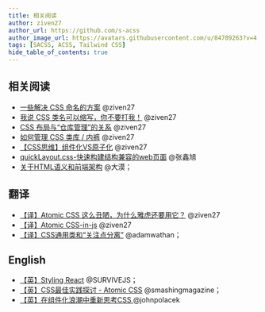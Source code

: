 ```yaml
---
title: 相关阅读
author: ziven27
author_url: https://github.com/s-acss
author_image_url: https://avatars.githubusercontent.com/u/84789263?v=4
tags: [SACSS, ACSS, Tailwind CSS]
hide_table_of_contents: true
---
```



## 相关阅读

- [一些解决 CSS 命名的方案](https://juejin.cn/post/6844904167207763982) @ziven27
- [我说 CSS 类名可以缩写，你不要打我！](https://juejin.cn/post/6844903910277120008) @ziven27
- [CSS 布局与“仓库管理”的关系](https://juejin.cn/post/6844903818073735175) @ziven27
- [如何管理 CSS 类库 / 内裤](https://juejin.cn/post/6844903683432382478) @ziven27
- [【CSS思维】组件化VS原子化](https://juejin.im/post/6844903634841370632) @ziven27
- [quickLayout.css-快速构建结构兼容的web页面](https://www.zhangxinxu.com/wordpress/2014/03/quicklayout-css-%E5%BF%AB%E9%80%9F%E6%9E%84%E5%BB%BA%E7%BB%93%E6%9E%84%E5%85%BC%E5%AE%B9%E7%9A%84web%E9%A1%B5%E9%9D%A2/) @张鑫旭
- [关于HTML语义和前端架构](http://www.w3cplus.com/css/about-html-semantics-front-end-architecture.html) @大漠；

## 翻译

- [【译】Atomic CSS 这么丑陋，为什么雅虎还要用它？](https://juejin.cn/post/6926072695578689549) @ziven27
- [【译】Atomic CSS-in-js](https://juejin.cn/post/6844904152548507661) @ziven27
- [【译】CSS通用类和“关注点分离”](https://www.zcfy.cc/article/css-utility-classes-and-quote-separation-of-concerns-quote-4149.html?t=new) @adamwathan；

## English

- [【英】Styling React](https://survivejs.com/react/advanced-techniques/styling-react/) @SURVIVEJS；
- [【英】CSS最佳实践探讨 - Atomic CSS](https://www.smashingmagazine.com/2013/10/challenging-css-best-practices-atomic-approach/) @smashingmagazine；
- [【英】在组件化浪潮中重新思考CSS ](http://johnpolacek.com/rethinking/) @johnpolacek
